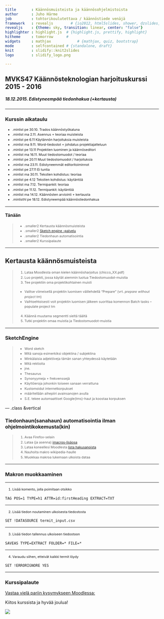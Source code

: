 ```yaml
---
title       : Käännösmuisteista ja käännösohjelmistoista
author      : Juho Härme
job         : tohtorikoulutettava / käännöstiede venäjä
framework   : revealjs        # {io2012, html5slides, shower, dzslides, ...}
revealjs    : {theme: sky, transition: linear, center: "false"}
highlighter : highlight.js  # {highlight.js, prettify, highlight}
hitheme     : tomorrow      # 
widgets     : mathjax            # {mathjax, quiz, bootstrap}
mode        : selfcontained # {standalone, draft}
knit        : slidify::knit2slides
logo        : slidify_logo.png

---
```


<style>
.reveal h2{
    padding-bottom: 20px;
}

.reveal h3{
    padding-bottom: 20px;
}

.reveal h4{
    padding-bottom: 20px;
}

.reveal h5{
    padding-bottom: 20px;
}

.reveal h6{
    padding-bottom: 20px;
}

p { text-align: left;
}

li.fragment.visible, li {
    font-size: 78%;
    line-height: 150%;
}

li.smaller{
    font-size: 76%;
    line-height: 180%;
}

li.smaller2{
    font-size: 76%;
}

li.minlist{
font-size:69%; 
color:darkgrey;}

li.minlisthlr{font-size:69%;
color:rgb(247, 131, 131);
}

li.minlisthl{font-size:69%;}


.reveal a:not(.image) {
text-decoration:underline;
}

.coldiv {width:47%;float:left;}
.coldiv2 {float:left;width:30%;}

.rowdiv {width:100%;clear:left;}

.reveal section img { background:none; border:none; box-shadow:none; }

p.smaller {font-size:70%;}


table { 
width: 100%;
}


table tr:nth-child(2n+1) { /* background: #E8F2FF; */ background: #D5E5FD; }

.reveal table th, .reveal table td {

font-size:55%;

}

div.bubble{
float: left;
text-align: left;
border: 2px dotted black;
padding: 2em;
border-radius: 7px;
margin-left: 14px;
color:black;
}


div.bubblenob{
float: left;
width:30%;
}


div.mmbubble{
font-size:60%;
float: left;
text-align: left;
border: 2px dotted black;
padding: 1.5em;
border-radius: 7px;
margin:4%;
box-shadow: 10px 10px 5px #888888;
color:black;
}

div.bgred{background: burlywood;}
div.bgblue{background: cornflowerblue;}
div.bggreen{background: darkseagreen;}
div.bgcyan{background: gold;}

p.quotestyle{
frjoitusont-size:80%;
font-style:italic;
text-align:both;
}


.firstcharacter { float: left; color: #903; font-size: 300%; line-height: 60px; padding-top: 4px; padding-right: 8px; padding-left: 3px; font-family: Georgia; }

</style>

<script src="http://ajax.googleapis.com/ajax/libs/jquery/1.9.1/jquery.min.js"></script>

## MVKS47 Käännösteknologian harjoituskurssi 2015 - 2016

##### 18.12.2015. Edistyneempää tiedonhakua (+kertausta)

--- 

### Kurssin aikataulu


- .minlist pe 30.10. Trados käännöstyökaluna
- .minlist ma 2.11.  Asennus + teoriaa muisteista
- .minlist pe 6.11 Käytännön harjoituksia muisteista
- .minlist ma 9.11. Word-tiedostot + johdatus projektiajatteluun
- .minlist pe 13.11 Projektien luominen ja käännöseditori
- .minlist ma 16.11. Muut tiedostomuodot / teoriaa
- .minlist pe 20.11 Muut tiedostomuodot / harjoituksia
- .minlist ma 23.11. Edistyneemmät editoritoiminnot
- .minlist pe 27.11 Ei tuntia
- .minlist ma 30.11. Tekstien kohdistus: teoriaa
- .minlist pe 4.12 Tekstien kohdistus: käytäntöä
- .minlist ma 7.12. Termipankit: teoriaa
- .minlist pe 11.12. Termipankit: käytäntöä
- .minlist ma 14.12. Käännösten arviointi + kertausta
- .minlisthl pe 18.12. Edistyneempää käännöstiedonhakua

---

#### Tänään

>- .smaller2 Kertausta käännösmuisteista
>- .smaller2 [Sketch engine -palvelu](https://the.sketchengine.co.uk/register/)
>- .smaller2 Tiedonhaun automatisointia
>- .smaller2 Kurssipalaute

---

## Kertausta käännösmuisteista


>1. Lataa Moodlesta oman kielen käännösharjoitus (chicco_XX.pdf)
>2. Luo projekti, jossa käytät aiemmin luotua Tiedostomuodot-muistia
>3. Tee projektiin oma projektikohtainen muisti
    - Valitse viimeisellä projektin luomisen välilehdellä "Prepare" (vrt. *prepare without project tm*)
    - Vaihtoehtoisesti voit projektin luomisen jälkeen suorittaa komennon Batch tasks -- populate project tm
>4. Käännä muutama segmentti sieltä täältä
>5. Tutki projektin omaa muistia ja Tiedostomuodot-muistia

---


### SketchEngine

>- Word sketch
    - Mitä sanoja esimerkiksi objektina / subjektina
    - Minkälaisia adjektiiveja tämän sanan yhteydessä käytetään
    - Mitä rektioita
    - jne.
>- Thesaurus
    - Synonyymeja <span class="color:red;">+ frekvenssejä</span>
    - Käyttöeroja johonkin toiseen sanaan verrattuna
>- Kustomoidut internetkorpukset
    - määritellään aihepiiri avainsanojen avulla
    - S.E. tekee automaattiset Google(tms)-haut ja koostaa korpuksen


--- .class &vertical

### Tiedonhaun(sanahaun) automatisointia ilman ohjelmointikokemusta(kin)

>1. Avaa Firefox-selain
>2. Lataa (ja asenna) [imacros-lisäosa](https://addons.mozilla.org/fi/firefox/addon/imacros-for-firefox/)
>3. Lataa koneellesi Moodlesta [lista hakusanoista](https://learning2.uta.fi/mod/resource/view.php?id=343498)
>4. Nauhoita makro wikipedia-haulle
>5. Muokkaa makroa lukemaan ulkoista dataa

***

### Makron muokkaaminen

***

1. Lisää komento, jolla poimitaan otsikko

```
TAG POS=1 TYPE=h1 ATTR=id:firstHeading EXTRACT=TXT  
```

***

2. Lisää tiedon noutaminen ulkoisesta tiedostosta

```
SET !DATASOURCE termit_input.csv
```

***

3. Lisää tiedon tallennus ulkoiseen tiedostoon


```
SAVEAS TYPE=EXTRACT FOLDER=* FILE=*
```

***

4. Varaudu siihen, etteivät kaikki termit löydy

```
SET !ERRORIGNORE YES
```

---

### Kurssipalaute

[Vastaa vielä pariin kysymykseen Moodlessa:](https://learning2.uta.fi/mod/feedback/view.php?id=343502)

Kiitos kurssista ja hyvää joulua!

![](images/christmas-house-snow-deer.gif)

<script>
$('ol.incremental li').addClass('fragment')//note to anyone reading this code, you may need to change to ul from ol depending on ordered vs unordered list
$('ul.incremental li').addClass('fragment')//note to anyone reading this code, you may need to change to ul from ol depending on ordered vs unordered list
</script>

